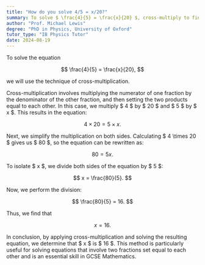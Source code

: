 ```yaml
---
title: "How do you solve 4/5 = x/20?"
summary: To solve $ \frac{4}{5} = \frac{x}{20} $, cross-multiply to find $ x $.
author: "Prof. Michael Lewis"
degree: "PhD in Physics, University of Oxford"
tutor_type: "IB Physics Tutor"
date: 2024-08-19
---
```


To solve the equation 

$$ 
\frac{4}{5} = \frac{x}{20}, 
$$ 

we will use the technique of cross-multiplication.

Cross-multiplication involves multiplying the numerator of one fraction by the denominator of the other fraction, and then setting the two products equal to each other. In this case, we multiply $ 4 $ by $ 20 $ and $ 5 $ by $ x $. This results in the equation:

$$ 
4 \times 20 = 5 \times x. 
$$

Next, we simplify the multiplication on both sides. Calculating $ 4 \times 20 $ gives us $ 80 $, so the equation can be rewritten as:

$$ 
80 = 5x. 
$$

To isolate $ x $, we divide both sides of the equation by $ 5 $:

$$ 
x = \frac{80}{5}. 
$$

Now, we perform the division:

$$ 
\frac{80}{5} = 16. 
$$

Thus, we find that 

$$ 
x = 16. 
$$

In conclusion, by applying cross-multiplication and solving the resulting equation, we determine that $ x $ is $ 16 $. This method is particularly useful for solving equations that involve two fractions set equal to each other and is an essential skill in GCSE Mathematics.
    